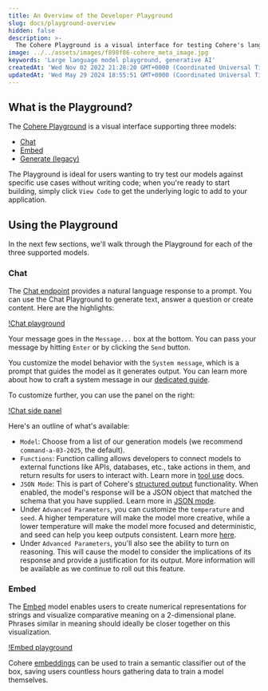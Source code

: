 ```yaml
---
title: An Overview of the Developer Playground
slug: docs/playground-overview
hidden: false
description: >-
  The Cohere Playground is a visual interface for testing Cohere's language models without coding.
image: ../../assets/images/f898f86-cohere_meta_image.jpg
keywords: 'Large language model playground, generative AI'
createdAt: 'Wed Nov 02 2022 21:28:20 GMT+0000 (Coordinated Universal Time)'
updatedAt: 'Wed May 29 2024 18:55:51 GMT+0000 (Coordinated Universal Time)'
---
```

## What is the Playground?

The [Cohere Playground](https://dashboard.cohere.com/playground) is a visual interface supporting three models:

- [Chat](https://docs.cohere.com/reference/chat)
- [Embed](https://docs.cohere.com/reference/embed)
- [Generate (legacy)](https://docs.cohere.com/v1/reference/generate)

The Playground is ideal for users wanting to try test our models against specific use cases without writing code; when you're ready to start building, simply click `View Code` to get the underlying logic to add to your application.

## Using the Playground

In the next few sections, we'll walk through the Playground for each of the three supported models.

### Chat

The [Chat endpoint](https://docs.cohere.com/reference/chat) provides a natural language response to a prompt. You can use the Chat Playground to generate text, answer a question or create content. Here are the highlights:

[!Chat playground](../../assets/images/chat-pg-basic.png)

Your message goes in the `Message...` box at the bottom. You can pass your message by hitting `Enter` or by clicking the `Send` button.

You customize the model behavior with the `System message`, which is a prompt that guides the model as it generates output. You can learn more about how to craft a system message in our [dedicated guide](https://docs.cohere.com/docs/preambles).

To customize further, you can use the panel on the right:

[!Chat side panel](../../assets/images/chat-pg-panel.png)

Here's an outline of what's available:

- `Model`: Choose from a list of our generation models (we recommend `command-a-03-2025`, the default).
- `Functions`: Function calling allows developers to connect models to external functions like APIs, databases, etc., take actions in them, and return results for users to interact with. Learn more in [tool use](https://docs.cohere.com/docs/tool-use) docs.
- `JSON Mode`: This is part of Cohere's [structured output](https://docs.cohere.com/docs/structured-outputs) functionality. When enabled, the model's response will be a JSON object that matched the schema that you have supplied. Learn more in [JSON mode](https://docs.cohere.com/docs/json-mode).
- Under `Advanced Parameters`, you can customize the `temperature` and `seed`. A higher temperature will make the model more creative, while a lower temperature will make the model more focused and deterministic, and seed can help you keep outputs consistent. Learn more [here](https://docs.cohere.com/docs/predictable-outputs).
- Under `Advanced Parameters`, you'll also see the ability to turn on reasoning. This will cause the model to consider the implications of its response and provide a justification for its output. More information will be available as we continue to roll out this feature.

### Embed

The [Embed](https://docs.cohere.com/reference/embed) model enables users to create numerical representations for strings and visualize comparative meaning on a 2-dimensional plane. Phrases similar in meaning should ideally be closer together on this visualization. 

[!Embed playground](../../assets/images/embed-pg-basic.png)

Cohere [embeddings](/docs/embeddings) can be used to train a semantic classifier out of the box, saving users countless hours gathering data to train a model themselves.
